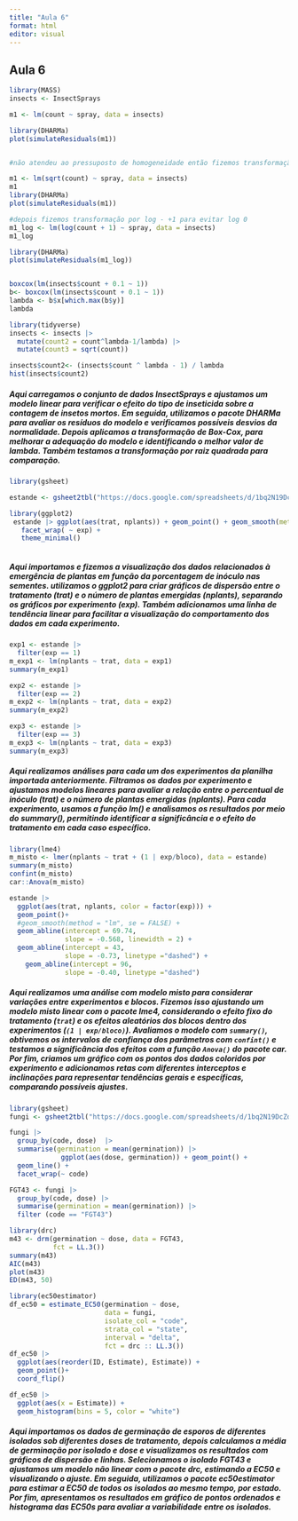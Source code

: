 ```yaml
---
title: "Aula 6"
format: html
editor: visual
---
```


## Aula 6

```r
library(MASS)
insects <- InsectSprays

m1 <- lm(count ~ spray, data = insects)

library(DHARMa)
plot(simulateResiduals(m1))


#não atendeu ao pressuposto de homogeneidade então fizemos transformação dos dados primeiro por raiz quadrada. 

m1 <- lm(sqrt(count) ~ spray, data = insects)
m1
library(DHARMa)
plot(simulateResiduals(m1))

#depois fizemos transformação por log - +1 para evitar log 0
m1_log <- lm(log(count + 1) ~ spray, data = insects)
m1_log

library(DHARMa)
plot(simulateResiduals(m1_log))


boxcox(lm(insects$count + 0.1 ~ 1))
b<- boxcox(lm(insects$count + 0.1 ~ 1))
lambda <- b$x[which.max(b$y)]
lambda

library(tidyverse)
insects <- insects |>
  mutate(count2 = count^lambda-1/lambda) |>
  mutate(count3 = sqrt(count))

insects$count2<- (insects$count ^ lambda - 1) / lambda
hist(insects$count2)
```

##### Aqui carregamos o conjunto de dados InsectSprays e ajustamos um modelo linear para verificar o efeito do tipo de inseticida sobre a contagem de insetos mortos. Em seguida, utilizamos o pacote DHARMa para avaliar os resíduos do modelo e verificamos possíveis desvios da normalidade. Depois aplicamos a transformação de Box-Cox, para melhorar a adequação do modelo e identificando o melhor valor de lambda. Também testamos a transformação por raiz quadrada para comparação.

```r
library(gsheet)

estande <- gsheet2tbl("https://docs.google.com/spreadsheets/d/1bq2N19DcZdtax2fQW9OHSGMR0X2__Z9T/edit?gid=401662555#gid=401662555")

library(ggplot2)
 estande |> ggplot(aes(trat, nplants)) + geom_point() + geom_smooth(method = "lm", se = FALSE) +
   facet_wrap( ~ exp) +
   theme_minimal()
   
```

##### Aqui importamos e fizemos a visualização dos dados relacionados à emergência de plantas em função da porcentagem de inóculo nas sementes. utilizamos o ggplot2 para criar gráficos de dispersão entre o tratamento (trat) e o número de plantas emergidas (nplants), separando os gráficos por experimento (exp). Também adicionamos uma linha de tendência linear para facilitar a visualização do comportamento dos dados em cada experimento.

##### 

```r
exp1 <- estande |>
  filter(exp == 1)
m_exp1 <- lm(nplants ~ trat, data = exp1)
summary(m_exp1)

exp2 <- estande |>
  filter(exp == 2)
m_exp2 <- lm(nplants ~ trat, data = exp2)
summary(m_exp2)

exp3 <- estande |>
  filter(exp == 3)
m_exp3 <- lm(nplants ~ trat, data = exp3)
summary(m_exp3)
```

##### Aqui realizamos análises para cada um dos experimentos da planilha importada anteriormente. Filtramos os dados por experimento e ajustamos modelos lineares para avaliar a relação entre o percentual de inóculo (trat) e o número de plantas emergidas (nplants). Para cada experimento, usamos a função lm() e analisamos os resultados por meio do summary(), permitindo identificar a significância e o efeito do tratamento em cada caso específico.

```r

library(lme4)
m_misto <- lmer(nplants ~ trat + (1 | exp/bloco), data = estande)
summary(m_misto)
confint(m_misto)
car::Anova(m_misto)

estande |>
  ggplot(aes(trat, nplants, color = factor(exp))) +
  geom_point()+
  #geom_smooth(method = "lm", se = FALSE) +
  geom_abline(intercept = 69.74, 
              slope = -0.568, linewidth = 2) +
  geom_abline(intercept = 43,
              slope = -0.73, linetype ="dashed") +
    geom_abline(intercept = 96,
              slope = -0.40, linetype ="dashed")
```

##### Aqui realizamos uma análise com modelo misto para considerar variações entre experimentos e blocos. Fizemos isso ajustando um **modelo misto linear** com o pacote **lme4**, considerando o efeito fixo do tratamento (`trat`) e os efeitos aleatórios dos blocos dentro dos experimentos (`(1 | exp/bloco)`). Avaliamos o modelo com `summary()`, obtivemos os intervalos de confiança dos parâmetros com `confint()` e testamos a significância dos efeitos com a função `Anova()` do pacote **car**. Por fim, criamos um gráfico com os pontos dos dados coloridos por experimento e adicionamos retas com diferentes interceptos e inclinações para representar tendências gerais e específicas, comparando possíveis ajustes.

```r
library(gsheet)
fungi <- gsheet2tbl("https://docs.google.com/spreadsheets/d/1bq2N19DcZdtax2fQW9OHSGMR0X2__Z9T/edit?gid=465348652#gid=465348652")

fungi |>
  group_by(code, dose)  |>
  summarise(germination = mean(germination)) |> 
             ggplot(aes(dose, germination)) + geom_point() +
  geom_line() +
  facet_wrap(~ code)

FGT43 <- fungi |>
  group_by(code, dose) |>
  summarise(germination = mean(germination)) |>
  filter (code == "FGT43")

library(drc)
m43 <- drm(germination ~ dose, data = FGT43,
           fct = LL.3())
summary(m43)
AIC(m43)
plot(m43)
ED(m43, 50)

library(ec50estimator)
df_ec50 = estimate_EC50(germination ~ dose,
                        data = fungi,
                        isolate_col = "code",
                        strata_col = "state",
                        interval = "delta",
                        fct = drc :: LL.3())
df_ec50 |>
  ggplot(aes(reorder(ID, Estimate), Estimate)) +
  geom_point()+
  coord_flip()

df_ec50 |>
  ggplot(aes(x = Estimate)) +
  geom_histogram(bins = 5, color = "white")
```

##### Aqui importamos os dados de germinação de esporos de diferentes isolados sob diferentes doses de tratamento, depois calculamos a média de germinação por isolado e dose e visualizamos os resultados com gráficos de dispersão e linhas. Selecionamos o isolado FGT43 e ajustamos um modelo não linear com o pacote drc, estimando a EC50 e visualizando o ajuste. Em seguida, utilizamos o pacote ec50estimator para estimar a EC50 de todos os isolados ao mesmo tempo, por estado. Por fim, apresentamos os resultados em gráfico de pontos ordenados e histograma das EC50s para avaliar a variabilidade entre os isolados.
